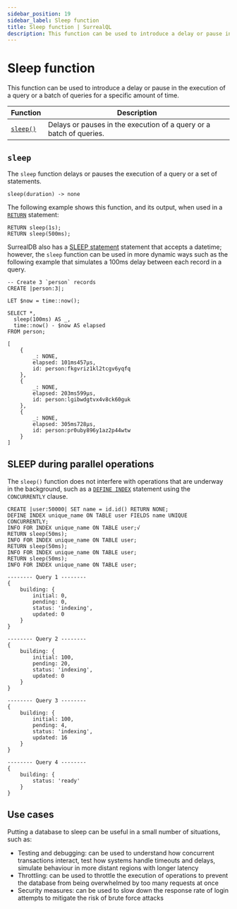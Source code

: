 ```yaml
---
sidebar_position: 19
sidebar_label: Sleep function
title: Sleep function | SurrealQL
description: This function can be used to introduce a delay or pause in the execution of a query or a batch of queries for a specific amount of time.
---
```


# Sleep function

This function can be used to introduce a delay or pause in the execution of a query or a batch of queries for a specific amount of time.

<table>
  <thead>
    <tr>
      <th scope="col">Function</th>
      <th scope="col">Description</th>
    </tr>
  </thead>
  <tbody>
    <tr>
      <td scope="row" data-label="Function"><a href="#sleep"><code>sleep()</code></a></td>
      <td scope="row" data-label="Description">Delays or pauses in the execution of a query or a batch of queries.</td>
    </tr>
  </tbody>
</table>

## `sleep`

The `sleep` function delays or pauses the execution of a query or a set of statements.

```surql title="API DEFINITION"
sleep(duration) -> none
```
The following example shows this function, and its output, when used in a [`RETURN`](/docs/surrealql/statements/return) statement:

```surql
RETURN sleep(1s);
RETURN sleep(500ms);
```

SurrealDB also has a [SLEEP statement](/docs/surrealql/statements/sleep) statement that accepts a datetime; however, the `sleep` function can be used in more dynamic ways such as the following example that simulates a 100ms delay between each record in a query.

```surql
-- Create 3 `person` records
CREATE |person:3|;

LET $now = time::now();

SELECT *, 
  sleep(100ms) AS _, 
  time::now() - $now AS elapsed
FROM person;
```

```surql title="Response"
[
	{
		_: NONE,
		elapsed: 101ms457µs,
		id: person:fkgvriz1kl2tcgv6yqfq
	},
	{
		_: NONE,
		elapsed: 203ms599µs,
		id: person:lgibwdgtvx4v8ck60guk
	},
	{
		_: NONE,
		elapsed: 305ms728µs,
		id: person:pr0uby896y1az2p44wtw
	}
]
```

## SLEEP during parallel operations

The `sleep()` function does not interfere with operations that are underway in the background, such as a [`DEFINE INDEX`](/docs/surrealql/statements/define/indexes) statement using the `CONCURRENTLY` clause.

```surql
CREATE |user:50000| SET name = id.id() RETURN NONE;
DEFINE INDEX unique_name ON TABLE user FIELDS name UNIQUE CONCURRENTLY;
INFO FOR INDEX unique_name ON TABLE user;√
RETURN sleep(50ms);
INFO FOR INDEX unique_name ON TABLE user;
RETURN sleep(50ms);
INFO FOR INDEX unique_name ON TABLE user;
RETURN sleep(50ms);
INFO FOR INDEX unique_name ON TABLE user;
```

```surql title="Possible output"
-------- Query 1 --------
{ 
    building: {
        initial: 0,
        pending: 0,
        status: 'indexing', 
        updated: 0
    }
}

-------- Query 2 --------
{ 
    building: {
        initial: 100,
        pending: 20,
        status: 'indexing', 
        updated: 0
    }
}

-------- Query 3 --------
{ 
    building: {
        initial: 100,
        pending: 4,
        status: 'indexing', 
        updated: 16
    }
}

-------- Query 4 --------
{
    building: {
        status: 'ready'
    }
}
```

## Use cases

Putting a database to sleep can be useful in a small number of situations, such as:

* Testing and debugging: can be used to understand how concurrent transactions interact, test how systems handle timeouts and delays, simulate behaviour in more distant regions with longer latency
* Throttling: can be used to throttle the execution of operations to prevent the database from being overwhelmed by too many requests at once
* Security measures: can be used to slow down the response rate of login attempts to mitigate the risk of brute force attacks
